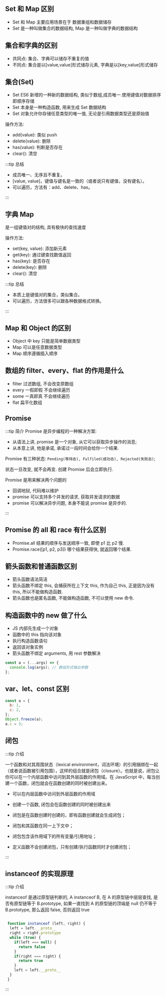 ## Set 和 Map 区别

- Set 和 Map 主要应用场景在于 数据重组和数据储存
- Set 是一种叫做集合的数据结构, Map 是一种叫做字典的数据结构

## 集合和字典的区别

- 共同点: 集合、字典可以储存不重复的值
- 不同点: 集合是以[value,value]形式储存元素, 字典是以[key,value]形式储存

## 集合(Set)

- Set ES6 新增的一种新的数据结构, 类似于数组,成员唯一.使用键值对数据排序即顺序存储
- Set 本身是一种构造函数, 用来生成 Set 数据结构
- Set 对象允许你存储任意类型的唯一值, 无论是引用数据类型还是原始值

操作方法:

- add(value): 类似 push
- delete(value): 删除
- has(value): 判断是否存在
- clear(): 清空

:::tip 总结

- 成员唯一、无序且不重复。
- [value, value]，键值与键名是一致的（或者说只有键值，没有键名）。
- 可以遍历，方法有：add、delete、has。

:::

## 字典 Map

是一组键值对的结构, 具有极快的查找速度

操作方法:

- set(key, value): 添加新元素
- get(key): 通过键查找数值返回
- has(key): 是否存在
- delete(key): 删除
- clear(): 清空

:::tip 总结

- 本质上是键值对的集合，类似集合。
- 可以遍历，方法很多可以跟各种数据格式转换。

:::

## Map 和 Object 的区别

- Object 中 key 只能是简单数据类型
- Map 可以是任意数据类型
- Map 顺序遵循插入顺序

## 数组的 filter、every、flat 的作用是什么

- filter 过滤数组, 不会改变原数组
- every 一假即假 不会继续遍历
- some 一真即真 不会继续遍历
- flat 扁平化数组

## Promise

:::tip 简介
Promise 是异步编程的一种解决方案:

- 从语法上讲, promise 是一个对象, 从它可以获取异步操作的消息;
- 从本意上讲, 他是承诺, 承诺过一段时间会给你一个结果.

Promise 有三种状态: `Pending(等待态), Fulfiled(成功态), Rejected(失败态)`;

状态一旦改变, 就不会再变. 创建 Promise 后会立即执行.

Promise 是用来解决两个问题的

- 回调地狱, 代码难以维护
- promise 可以支持多个并发的请求, 获取并发请求的数据
- promise 可以解决异步问题, 本身不能说 promise 是异步的.

:::

## Promise 的 all 和 race 有什么区别

- Promise.all 结果的顺序与发送顺序一致, 即使 p1 比 p2 慢.
- Promise.race([p1, p2, p3]) 哪个结果获得快, 就返回哪个结果.

## 箭头函数和普通函数区别

- 箭头函数语法简洁
- 箭头函数不绑定 this, 会捕获所在上下文 this, 作为自己 this, 正是因为没有 this, 所以不能做构造函数.
- 箭头函数也是匿名函数, 不能做构造函数, 不可以使用 new 命令.

## 构造函数中的 new 做了什么

- JS 内部先生成一个对象
- 函数中的 this 指向该对象
- 执行构造函数语句
- 返回该对象实例
- 箭头函数不绑定 arguments, 用 rest 参数解决

```js
const a = (...args) => {
  console.log(args); // 数组形式输出参数
};
```

## var、let、const 区别

```js
const a = {
  b: 1,
  c: 2,
};
Object.freeze(a);
a.c = 3;
```

## 闭包

:::tip 介绍

一个函数和对其周围状态（lexical environment，词法环境）的引用捆绑在一起（或者说函数被引用包围），这样的组合就是闭包（closure）。也就是说，闭包让你可以在一个内层函数中访问到其外层函数的作用域。在 JavaScript 中，每当创建一个函数，闭包就会在函数创建的同时被创建出来。

- 可以在内层函数中访问到外层函数的作用域
- 创建一个函数, 闭包会在函数创建的同时被创建出来

- 闭包是在函数创建时创建的，即有函数创建就会生成闭包；
- 闭包和其函数在同一上下文中；
- 闭包包含该作用域下的所有变量/引用地址；
- 定义函数不会创建闭包，只有创建/执行函数同时才创建闭包；

:::

## instanceof 的实现原理

:::tip 介绍

instanceof 是通过原型链判断的, A instanceof B, 在 A 的原型链中层层查找, 是否有原型链等于 B.prototype, 如果一直找到 A 的原型链的顶端是 null 仍不等于 B.prototype, 那么返回 false, 否则返回 true

```js

 function instanceof (left, right) {
  left = left.__proto__
  right = right.prototype
  while (true) {
    if(left === null) {
      return false
    }
    if(right === right) {
      return true
    }
    left = left.__proto__
  }
 }

```

:::
